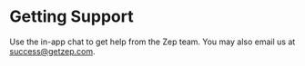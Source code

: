 # Getting Support

Use the in-app chat to get help from the Zep team. You may also email us at [success@getzep.com](mailto:success@getzep.com).